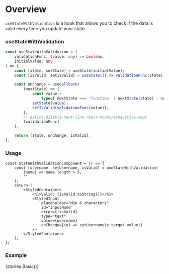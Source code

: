 
<Meta
    title="Hooks/Docs/useStateWithValidation"
    component={StateWithValidationComponent}
/>

# Overview

`useStateWithValidation` is a hook that allows you to check if the data is valid every time you update your state.

### useStateWithValidation

```ts
const useStateWithValidation = (
    validationFunc: (value: any) => boolean,
    initialValue: any
) => {
    const [state, setState] = useState(initialValue);
    const [isValid, setIsValid] = useState(() => validationFunc(state));

    const onChange = useCallback(
        (nextState) => {
            const value =
                typeof nextState === 'function' ? nextState(state) : nextState;
            setState(value);
            setIsValid(validationFunc(value));
        },
        // eslint-disable-next-line react-hooks/exhaustive-deps
        [validationFunc]
    );

    return [state, onChange, isValid];
};
```

### Usage

```tsx
const StateWithValidationComponent = () => {
    const [username, setUsername, isValid] = useStateWithValidation(
        (name) => name.length > 5,
        ''
    );
    return (
        <StyledContainer>
            <h1>Valid: {isValid.toString()}</h1>
            <StyledInput
                placeholder="Min 6 characters"
                id="inputName"
                error={!isValid}
                type="text"
                value={username}
                onChange={(e) => setUsername(e.target.value)}
            />
        </StyledContainer>
    );
};
```

### Example

<Preview>
    <Story name="useStateWithValidation">{stories.Basic()}</Story>
</Preview>
